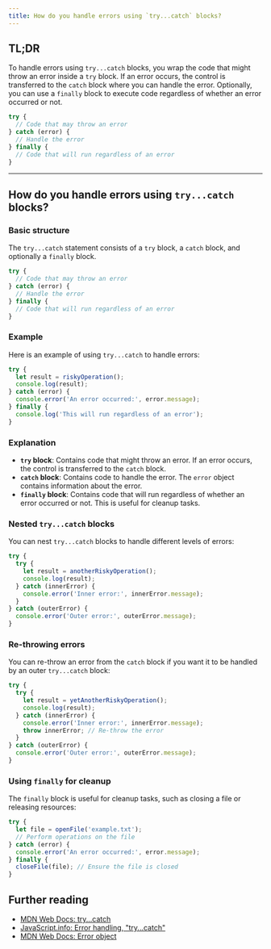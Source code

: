 ```yaml
---
title: How do you handle errors using `try...catch` blocks?
---
```


## TL;DR

To handle errors using `try...catch` blocks, you wrap the code that might throw an error inside a `try` block. If an error occurs, the control is transferred to the `catch` block where you can handle the error. Optionally, you can use a `finally` block to execute code regardless of whether an error occurred or not.

```js
try {
  // Code that may throw an error
} catch (error) {
  // Handle the error
} finally {
  // Code that will run regardless of an error
}
```

---

## How do you handle errors using `try...catch` blocks?

### Basic structure

The `try...catch` statement consists of a `try` block, a `catch` block, and optionally a `finally` block.

```js
try {
  // Code that may throw an error
} catch (error) {
  // Handle the error
} finally {
  // Code that will run regardless of an error
}
```

### Example

Here is an example of using `try...catch` to handle errors:

```js
try {
  let result = riskyOperation();
  console.log(result);
} catch (error) {
  console.error('An error occurred:', error.message);
} finally {
  console.log('This will run regardless of an error');
}
```

### Explanation

- **`try` block**: Contains code that might throw an error. If an error occurs, the control is transferred to the `catch` block.
- **`catch` block**: Contains code to handle the error. The `error` object contains information about the error.
- **`finally` block**: Contains code that will run regardless of whether an error occurred or not. This is useful for cleanup tasks.

### Nested `try...catch` blocks

You can nest `try...catch` blocks to handle different levels of errors:

```js
try {
  try {
    let result = anotherRiskyOperation();
    console.log(result);
  } catch (innerError) {
    console.error('Inner error:', innerError.message);
  }
} catch (outerError) {
  console.error('Outer error:', outerError.message);
}
```

### Re-throwing errors

You can re-throw an error from the `catch` block if you want it to be handled by an outer `try...catch` block:

```js
try {
  try {
    let result = yetAnotherRiskyOperation();
    console.log(result);
  } catch (innerError) {
    console.error('Inner error:', innerError.message);
    throw innerError; // Re-throw the error
  }
} catch (outerError) {
  console.error('Outer error:', outerError.message);
}
```

### Using `finally` for cleanup

The `finally` block is useful for cleanup tasks, such as closing a file or releasing resources:

```js
try {
  let file = openFile('example.txt');
  // Perform operations on the file
} catch (error) {
  console.error('An error occurred:', error.message);
} finally {
  closeFile(file); // Ensure the file is closed
}
```

## Further reading

- [MDN Web Docs: try...catch](https://developer.mozilla.org/en-US/docs/Web/JavaScript/Reference/Statements/try...catch)
- [JavaScript.info: Error handling, "try...catch"](https://javascript.info/try-catch)
- [MDN Web Docs: Error object](https://developer.mozilla.org/en-US/docs/Web/JavaScript/Reference/Global_Objects/Error)
